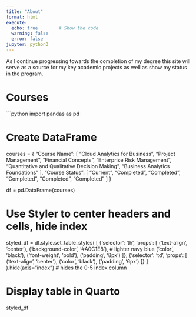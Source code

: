 ```yaml
---
title: "About"
format: html
execute:
  echo: true        # Show the code
  warning: false
  error: false
jupyter: python3
---
```


As I continue progressing towards the completion of my degree this site will serve as a source for my key academic projects as well as show my status in the program.

# Courses  

```python

import pandas as pd

# Create DataFrame
courses = {
    "Course Name": [
        "Cloud Analytics for Business",
        "Project Management",
        "Financial Concepts",
        "Enterprise Risk Management",
        "Quantitative and Qualitative Decision Making",
        "Business Analytics Foundations"
    ],
    "Course Status": [
        "Current",
        "Completed",
        "Completed",
        "Completed",
        "Completed",
        "Completed"
    ]
}

df = pd.DataFrame(courses)

# Use Styler to center headers and cells, hide index
styled_df = df.style.set_table_styles(
    [
        {'selector': 'th', 'props': [
            ('text-align', 'center'), 
            ('background-color', '#A0C1E8'),  # lighter navy blue
            ('color', 'black'), 
            ('font-weight', 'bold'), 
            ('padding', '8px')
        ]},
        {'selector': 'td', 'props': [
            ('text-align', 'center'), 
            ('color', 'black'), 
            ('padding', '6px')
        ]}
    ]
).hide(axis="index")  # hides the 0-5 index column

# Display table in Quarto
styled_df